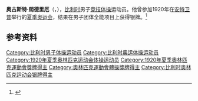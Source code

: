 {{NoteTA|G1=Sports}}
'''奥古斯特·朗德里厄'''（{{lang-fr|Auguste Landrieu}}，{{bd|1888年|4月13日|？}}），[[比利时|比利时]]男子[[竞技体操|竞技体操]]运动员。他曾参加1920年在[[安特卫普|安特卫普]]举行的[[1920年夏季奥林匹克运动会|夏季奥运会]]，结果在男子团体全能项目上获得银牌。<ref>{{Cite web|title=Auguste LANDRIEU|url=https://www.olympic.org/auguste-landrieu|accessdate=2021-03-26|work=International Olympic Committee}}</ref>

== 参考资料 ==
{{reflist}}

{{Authority control}}
{{DEFAULTSORT:Landrieu, Auguste}}
[[Category:比利时男子体操运动员|Category:比利时男子体操运动员]]
[[Category:比利时奥运体操运动员|Category:比利时奥运体操运动员]]
[[Category:1920年夏季奥林匹克运动会体操运动员|Category:1920年夏季奥林匹克运动会体操运动员]]
[[Category:1920年夏季奧林匹克運動會獎牌得主|Category:1920年夏季奧林匹克運動會獎牌得主]]
[[Category:奧林匹克運動會體操獎牌得主|Category:奧林匹克運動會體操獎牌得主]]
[[Category:比利时奥林匹克运动会银牌得主|Category:比利时奥林匹克运动会银牌得主]]